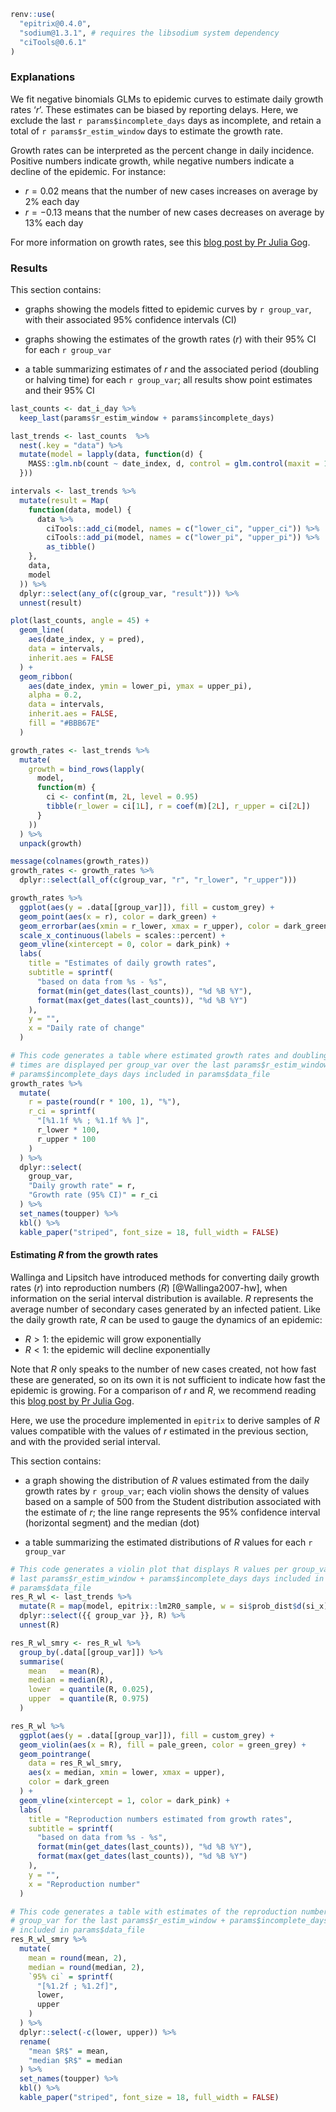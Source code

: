 ```r
renv::use(
  "epitrix@0.4.0",
  "sodium@1.3.1", # requires the libsodium system dependency
  "ciTools@0.6.1"
)
```

### Explanations

We fit negative binomials GLMs to epidemic curves to estimate daily growth rates
'_r_'. These estimates can be biased by reporting delays. Here, we exclude the
last `r params$incomplete_days` days as incomplete, and retain a total of 
`r params$r_estim_window` days to estimate the growth rate.

Growth rates can be interpreted as the percent change in daily
incidence. Positive numbers indicate growth, while negative numbers indicate a
decline of the epidemic. For instance:

* $r = 0.02$ means that the number of new cases increases on average by 2% each day
* $r = -0.13$ means that the number of new cases decreases on average by 13% each day

For more information on growth rates, see this [blog post by Pr Julia Gog](https://plus.maths.org/content/epidemic-growth-rate).

### Results

This section contains:

* graphs showing the models fitted to epidemic curves by `r group_var`, with their associated 95% confidence
intervals (CI)

* graphs showing the estimates of the growth rates ($r$) with their 95% CI for each `r group_var`

* a table summarizing estimates of $r$ and the associated period (doubling or
  halving time) for each `r group_var`; all results show point estimates and their 95% CI

```r
last_counts <- dat_i_day %>%
  keep_last(params$r_estim_window + params$incomplete_days)

last_trends <- last_counts  %>%
  nest(.key = "data") %>%
  mutate(model = lapply(data, function(d) {
    MASS::glm.nb(count ~ date_index, d, control = glm.control(maxit = 1e3))
  }))

intervals <- last_trends %>%
  mutate(result = Map(
    function(data, model) {
      data %>%
        ciTools::add_ci(model, names = c("lower_ci", "upper_ci")) %>%
        ciTools::add_pi(model, names = c("lower_pi", "upper_pi")) %>%
        as_tibble()
    },
    data,
    model
  )) %>%
  dplyr::select(any_of(c(group_var, "result"))) %>%
  unnest(result)

plot(last_counts, angle = 45) +
  geom_line(
    aes(date_index, y = pred),
    data = intervals,
    inherit.aes = FALSE
  ) +
  geom_ribbon(
    aes(date_index, ymin = lower_pi, ymax = upper_pi),
    alpha = 0.2,
    data = intervals,
    inherit.aes = FALSE,
    fill = "#BBB67E"
  )
```

```r
growth_rates <- last_trends %>%
  mutate(
    growth = bind_rows(lapply(
      model,
      function(m) {
        ci <- confint(m, 2L, level = 0.95)
        tibble(r_lower = ci[1L], r = coef(m)[2L], r_upper = ci[2L])
      }
    ))
  ) %>%
  unpack(growth)

message(colnames(growth_rates))
growth_rates <- growth_rates %>%
  dplyr::select(all_of(c(group_var, "r", "r_lower", "r_upper")))

growth_rates %>%
  ggplot(aes(y = .data[[group_var]]), fill = custom_grey) +
  geom_point(aes(x = r), color = dark_green) +
  geom_errorbar(aes(xmin = r_lower, xmax = r_upper), color = dark_green) +
  scale_x_continuous(labels = scales::percent) +
  geom_vline(xintercept = 0, color = dark_pink) +
  labs(
    title = "Estimates of daily growth rates",
    subtitle = sprintf(
      "based on data from %s - %s",
      format(min(get_dates(last_counts)), "%d %B %Y"),
      format(max(get_dates(last_counts)), "%d %B %Y")
    ),
    y = "",
    x = "Daily rate of change"
  )

# This code generates a table where estimated growth rates and doubling/halving
# times are displayed per group_var over the last params$r_estim_window +
# params$incomplete_days days included in params$data_file
growth_rates %>%
  mutate(
    r = paste(round(r * 100, 1), "%"),
    r_ci = sprintf(
      "[%1.1f %% ; %1.1f %% ]",
      r_lower * 100,
      r_upper * 100
    )
  ) %>%
  dplyr::select(
    group_var,
    "Daily growth rate" = r,
    "Growth rate (95% CI)" = r_ci
  ) %>%
  set_names(toupper) %>%
  kbl() %>%
  kable_paper("striped", font_size = 18, full_width = FALSE)
```

#### Estimating $R$ from the growth rates

Wallinga and Lipsitch have introduced methods for converting daily growth rates
($r$) into reproduction numbers ($R$) [@Wallinga2007-hw], when information on
the serial interval distribution is available. $R$ represents the average number
of secondary cases generated by an infected patient. Like the daily growth rate,
$R$ can be used to gauge the dynamics of an epidemic:

* $R > 1$: the epidemic will grow exponentially
* $R < 1$: the epidemic will decline exponentially

Note that $R$ only speaks to the number of new cases created, not how fast these
are generated, so on its own it is not sufficient to indicate how fast the
epidemic is growing. For a comparison of $r$ and $R$, we recommend reading this
[blog post by Pr Julia Gog](https://plus.maths.org/content/epidemic-growth-rate).

Here, we use the procedure implemented in `epitrix` to derive samples of $R$
values compatible with the values of $r$ estimated in the previous section, and
with the provided serial interval.

This section contains:

* a graph showing the distribution of $R$ values estimated from the daily growth
  rates by `r group_var`; each violin shows the density of values based on a sample of 500 from
  the Student distribution associated with the estimate of $r$; the line range
  represents the 95% confidence interval (horizontal segment) and the median
  (dot)
  
* a table summarizing the estimated distributions of $R$ values for each `r group_var`

```r
# This code generates a violin plot that displays R values per group_var for the
# last params$r_estim_window + params$incomplete_days days included in
# params$data_file
res_R_wl <- last_trends %>%
  mutate(R = map(model, epitrix::lm2R0_sample, w = si$prob_dist$d(si_x))) %>%
  dplyr::select({{ group_var }}, R) %>%
  unnest(R)

res_R_wl_smry <- res_R_wl %>%
  group_by(.data[[group_var]]) %>%
  summarise(
    mean   = mean(R),
    median = median(R),
    lower  = quantile(R, 0.025),
    upper  = quantile(R, 0.975)
  )

res_R_wl %>%
  ggplot(aes(y = .data[[group_var]]), fill = custom_grey) +
  geom_violin(aes(x = R), fill = pale_green, color = green_grey) +
  geom_pointrange(
    data = res_R_wl_smry,
    aes(x = median, xmin = lower, xmax = upper),
    color = dark_green
  ) +
  geom_vline(xintercept = 1, color = dark_pink) +
  labs(
    title = "Reproduction numbers estimated from growth rates",
    subtitle = sprintf(
      "based on data from %s - %s",
      format(min(get_dates(last_counts)), "%d %B %Y"),
      format(max(get_dates(last_counts)), "%d %B %Y")
    ),
    y = "",
    x = "Reproduction number"
  )

# This code generates a table with estimates of the reproduction number by
# group_var for the last params$r_estim_window + params$incomplete_days days
# included in params$data_file
res_R_wl_smry %>%
  mutate(
    mean = round(mean, 2),
    median = round(median, 2),
    `95% ci` = sprintf(
      "[%1.2f ; %1.2f]",
      lower,
      upper
    )
  ) %>%
  dplyr::select(-c(lower, upper)) %>%
  rename(
    "mean $R$" = mean,
    "median $R$" = median
  ) %>%
  set_names(toupper) %>%
  kbl() %>%
  kable_paper("striped", font_size = 18, full_width = FALSE)
```
